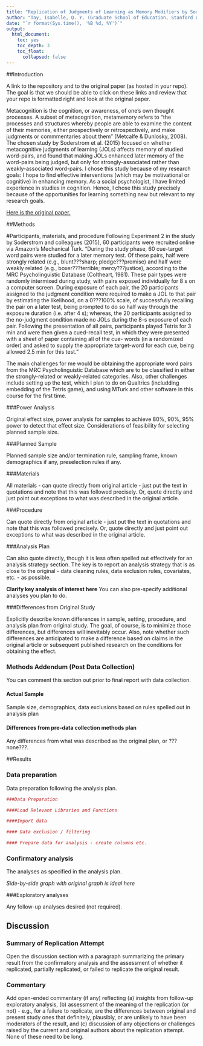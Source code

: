 ```yaml
---
title: "Replication of Judgments of Learning as Memory Modifiers by Soderstrom, N. C., Clark, C. T., Halamish, V. & Bjork, E. L. (2015, Journal of Experimental Psychology: Learning, Memory, and Cognition, Vol. 41, No. 2, 553-558)"
author: "Tay, Isabelle, Q. Y. (Graduate School of Education, Stanford University, 485 Lasuen Mall, Stanford, CA 94305)"
date: "`r format(Sys.time(), '%B %d, %Y')`"
output:
  html_document:
    toc: yes
    toc_depth: 3
    toc_float:
      collapsed: false
---
```


<!-- Replication reports should all use this template to standardize reporting across projects.  These reports will be public supplementary materials that accompany the summary report(s) of the aggregate results. -->

##Introduction

A link to the repository and to the original paper (as hosted in your repo). The goal is that we should be able to click on these links and review that your repo is formatted right and look at the original paper. 

Metacognition is the cognition, or awareness, of one's own thought processes. A subset of metacognition, metamemory refers to "the processes and structures whereby people are able to examine the content of their memories, either prospectively or retrospectively, and make judgments or commmentaries about them" (Metcalfe & Dunlosky, 2008). The chosen study by Soderstrom et al. (2015) focused on whether metacognitive judgments of learning (JOLs) affects memory of studied word-pairs, and found that making JOLs enhanced later memory of the word-pairs being judged, but only for strongly-associated rather than weakly-associated word-pairs. I chose this study because of my research goals: I hope to find effective interventions (which may be motivational or cognitive) in enhancing memory. As a social psychologist, I have limited experience in studies in cognition. Hence, I chose this study precisely because of the opportunities for learning something new but relevant to my research goals.

[Here is the original paper.](https://github.com/isabelletay/soderstrom2015/blob/master/original_paper.pdf)


##Methods

#Participants, materials, and procedure
Following Experiment 2 in the study by Soderstrom and colleagues (2015), 60 participants were recruited online via Amazon's Mechanical Turk. "During the study phase, 60 cue-target word pairs were studied for a later memory test. Of these pairs, half were strongly related (e.g., blunt???sharp; pledge???promise) and half were weakly related (e.g., boxer???terrible; mercy???justice), according to the MRC Psycholinguistic Database (Coltheart, 1981). These pair types were randomly intermixed during study, with pairs exposed individually for 8 s on a computer screen. During exposure of each pair, the 20 participants assigned to the judgment condition were required to make a JOL to that pair by estimating the likelihood, on a 0???100% scale, of successfully recalling the pair on a later test, being prompted to do so half way through the exposure duration (i.e. after 4 s); whereas, the 20 participants assigned to the no-judgment condition made no JOLs during the 8-s exposure of each pair. Following the presentation of all pairs, participants played Tetris for 3 min and were then given a cued-recall test, in which they were presented with a sheet of paper containing all of the cue- words (in a randomized order) and asked to supply the appropriate target-word for each cue, being allowed 2.5 min for this test."

The main challenges for me would be obtaining the appropriate word pairs from the MRC Psycholinguistic Database which are to be classified in either the strongly-related or weakly-related categories. Also, other challenges include setting up the test, which I plan to do on Qualtrics (includding embedding of the Tetris game), and using MTurk and other software in this course for the first time.


###Power Analysis

Original effect size, power analysis for samples to achieve 80%, 90%, 95% power to detect that effect size.  Considerations of feasibility for selecting planned sample size.

###Planned Sample

Planned sample size and/or termination rule, sampling frame, known demographics if any, preselection rules if any.

###Materials

All materials - can quote directly from original article - just put the text in quotations and note that this was followed precisely.  Or, quote directly and just point out exceptions to what was described in the original article.

###Procedure	

Can quote directly from original article - just put the text in quotations and note that this was followed precisely.  Or, quote directly and just point out exceptions to what was described in the original article.

###Analysis Plan

Can also quote directly, though it is less often spelled out effectively for an analysis strategy section.  The key is to report an analysis strategy that is as close to the original - data cleaning rules, data exclusion rules, covariates, etc. - as possible.  

**Clarify key analysis of interest here**  You can also pre-specify additional analyses you plan to do.

###Differences from Original Study

Explicitly describe known differences in sample, setting, procedure, and analysis plan from original study.  The goal, of course, is to minimize those differences, but differences will inevitably occur.  Also, note whether such differences are anticipated to make a difference based on claims in the original article or subsequent published research on the conditions for obtaining the effect.

### Methods Addendum (Post Data Collection)

You can comment this section out prior to final report with data collection.

#### Actual Sample
  Sample size, demographics, data exclusions based on rules spelled out in analysis plan

#### Differences from pre-data collection methods plan
  Any differences from what was described as the original plan, or ???none???.


##Results


### Data preparation

Data preparation following the analysis plan.
	
```r
###Data Preparation

####Load Relevant Libraries and Functions

####Import data

#### Data exclusion / filtering

#### Prepare data for analysis - create columns etc.
```

### Confirmatory analysis

The analyses as specified in the analysis plan.  

*Side-by-side graph with original graph is ideal here*

###Exploratory analyses

Any follow-up analyses desired (not required).  

## Discussion

### Summary of Replication Attempt

Open the discussion section with a paragraph summarizing the primary result from the confirmatory analysis and the assessment of whether it replicated, partially replicated, or failed to replicate the original result.  

### Commentary

Add open-ended commentary (if any) reflecting (a) insights from follow-up exploratory analysis, (b) assessment of the meaning of the replication (or not) - e.g., for a failure to replicate, are the differences between original and present study ones that definitely, plausibly, or are unlikely to have been moderators of the result, and (c) discussion of any objections or challenges raised by the current and original authors about the replication attempt.  None of these need to be long.
